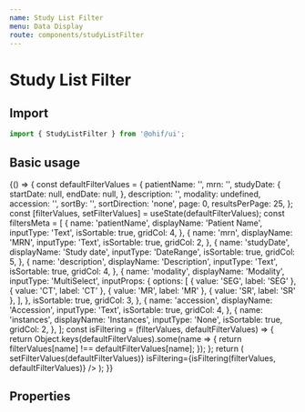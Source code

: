 ```yaml
---
name: Study List Filter
menu: Data Display
route: components/studyListFilter
---
```



# Study List Filter

## Import

```javascript
import { StudyListFilter } from '@ohif/ui';
```

## Basic usage

<Playground>
  {() => {
    const defaultFilterValues = {
      patientName: '',
      mrn: '',
      studyDate: {
        startDate: null,
        endDate: null,
      },
      description: '',
      modality: undefined,
      accession: '',
      sortBy: '',
      sortDirection: 'none',
      page: 0,
      resultsPerPage: 25,
    };
    const [filterValues, setFilterValues] = useState(defaultFilterValues);
    const filtersMeta = [
      {
        name: 'patientName',
        displayName: 'Patient Name',
        inputType: 'Text',
        isSortable: true,
        gridCol: 4,
      },
      {
        name: 'mrn',
        displayName: 'MRN',
        inputType: 'Text',
        isSortable: true,
        gridCol: 2,
      },
      {
        name: 'studyDate',
        displayName: 'Study date',
        inputType: 'DateRange',
        isSortable: true,
        gridCol: 5,
      },
      {
        name: 'description',
        displayName: 'Description',
        inputType: 'Text',
        isSortable: true,
        gridCol: 4,
      },
      {
        name: 'modality',
        displayName: 'Modality',
        inputType: 'MultiSelect',
        inputProps: {
          options: [
            { value: 'SEG', label: 'SEG' },
            { value: 'CT', label: 'CT' },
            { value: 'MR', label: 'MR' },
            { value: 'SR', label: 'SR' },
          ],
        },
        isSortable: true,
        gridCol: 3,
      },
      {
        name: 'accession',
        displayName: 'Accession',
        inputType: 'Text',
        isSortable: true,
        gridCol: 4,
      },
      {
        name: 'instances',
        displayName: 'Instances',
        inputType: 'None',
        isSortable: true,
        gridCol: 2,
      },
    ];
    const isFiltering = (filterValues, defaultFilterValues) => {
      return Object.keys(defaultFilterValues).some(name => {
        return filterValues[name] !== defaultFilterValues[name];
      });
    };
    return (
      <StudyListFilter
        numOfStudies={100}
        filtersMeta={filtersMeta}
        filterValues={filterValues}
        setFilterValues={setFilterValues}
        clearFilters={() => setFilterValues(defaultFilterValues)}
        isFiltering={isFiltering(filterValues, defaultFilterValues)}
      />
    );
  }}
</Playground>

## Properties

<Props of={StudyListFilter} />
